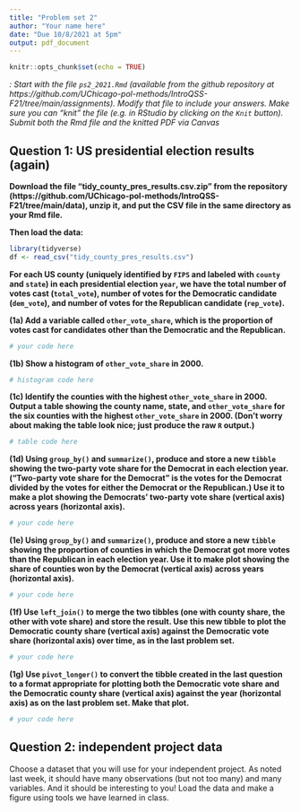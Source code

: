 ```yaml
---
title: "Problem set 2"
author: "Your name here"
date: "Due 10/8/2021 at 5pm"
output: pdf_document
---
```


```r
knitr::opts_chunk$set(echo = TRUE)
```

*\textsc{Note}: Start with the file `ps2_2021.Rmd` (available from the github repository at https://github.com/UChicago-pol-methods/IntroQSS-F21/tree/main/assignments). Modify that file to include your answers. Make sure you can "knit" the file (e.g. in RStudio by clicking on the `Knit` button). Submit both the Rmd file and the knitted PDF via Canvas* 


## Question 1: US presidential election results (again) 

**Download the file "tidy_county_pres_results.csv.zip" from the repository (https://github.com/UChicago-pol-methods/IntroQSS-F21/tree/main/data), unzip it, and put the CSV file in the same directory as your Rmd file.**

**Then load the data:**

```r
library(tidyverse)
df <- read_csv("tidy_county_pres_results.csv")
```

**For each US county (uniquely identified by `FIPS` and labeled with `county` and `state`) in each presidential election `year`, we have the total number of votes cast (`total_vote`), number of votes for the Democratic candidate (`dem_vote`), and number of votes for the Republican candidate (`rep_vote`).**

**(1a) Add a variable called `other_vote_share`, which is the proportion of votes cast for candidates other than the Democratic and the Republican.**

```r
# your code here
```

**(1b) Show a histogram of `other_vote_share` in 2000.**

```r
# histogram code here 
```

**(1c) Identify the counties with the highest `other_vote_share` in 2000. Output a table showing the county name, state, and `other_vote_share` for the six counties with the highest `other_vote_share` in 2000. (Don't worry about making the table look nice; just produce the raw `R` output.)**

```r
# table code here 
```

**(1d) Using `group_by()` and `summarize()`, produce and store a new `tibble` showing the two-party vote share for the Democrat in each election year. ("Two-party vote share for the Democrat" is the votes for the Democrat divided by the votes for either the Democrat or the Republican.) Use it to make a plot showing the Democrats' two-party vote share (vertical axis) across years (horizontal axis).**

```r
# your code here 
```

**(1e) Using `group_by()` and `summarize()`, produce and store a new `tibble` showing the proportion of counties in which the Democrat got more votes than the Republican in each election year. Use it to make plot showing the share of counties won by the Democrat (vertical axis) across years (horizontal axis).**

```r
# your code here
```

**(1f) Use `left_join()` to merge the two tibbles (one with county share, the other with vote share) and store the result. Use this new tibble to plot the Democratic county share (vertical axis) against the Democratic vote share (horizontal axis) over time, as in the last problem set.**

```r
# your code here 
```

**(1g) Use `pivot_longer()` to convert the tibble created in the last question to a format appropriate for plotting both the Democratic vote share and the Democratic county share (vertical axis) against the year (horizontal axis) as on the last problem set. Make that plot.**

```r
# your code here 
```

## Question 2: independent project data

Choose a dataset that you will use for your independent project. As noted last week, it should have many observations (but not too many) and many variables. And it should be interesting to you! Load the data and make a figure using tools we have learned in class.



